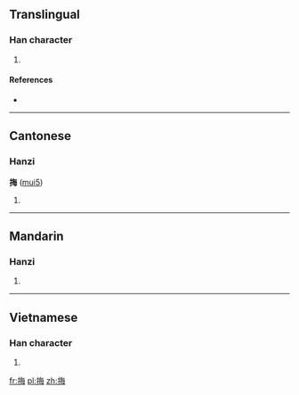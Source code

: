 ==Translingual==

===Han character===
{{Han char|rn=64|rad=手|as=07|sn=10|four=5805<sub>7</sub>|canj=手人田卜 (QOWY)|ids=⿰[[扌]][[每]]}}

# {{defn|Han|sort=手07}}

====References====
* {{Han ref|kx=0431.340|dkj=12099|dj=0781.050|hdz=31884.120|uh=6334|ud=25396|bh=D1C0|bd=53696}}

----

==Cantonese==

===Hanzi===
'''挴''' ([[mui5]])

# {{defn|lang=yue|sort=手07}}

----

==Mandarin==

===Hanzi===
{{cmn-hanzi|pin=[[měi]] ([[mei3]]), [[nòng]] ([[nong4]])|wg=mei<sup>3</sup>, nung<sup>4</sup>}}

# {{defn|lang=cmn|sort=手07}}

----

==Vietnamese==

===Han character===
{{vi-hantu|[[mói]], [[hái]]|rs=手07}}

# {{defn|lang=vi|sort=手07}}

[[fr:挴]]
[[pl:挴]]
[[zh:挴]]